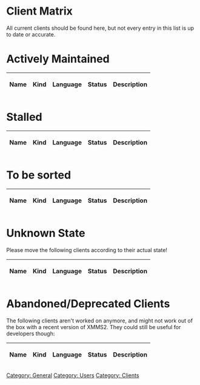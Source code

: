 = Client Matrix =

All current clients should be found here, but not every entry in this list is up to date or accurate.

= Actively Maintained =

{| class="wikitable"
!                  Name         || Kind || Language || Status || Description
{{ClientTableEntry|daixmms2skin | Graphical / Qt  | Python | in development | Simple client designed to easily manage playlists}}
{{ClientTableEntry|Abraca       | Graphical / GTK | C | in development | Usable client with collection support }}
{{ClientTableEntry|ccx2         | Console / ncurses | Python | development stalled (2010-03) | Customizable console client with good support for playlists and searching }}
{{ClientTableEntry|eq           | Graphical / GTK | Python | in development | Simple equalizer frontend }}
{{ClientTableEntry|Etude        | Graphical / GTK | Python | in development | Client with graphical collection editor }}
{{ClientTableEntry|Euphoria     | Graphical / EFL | Ruby | rewrite | Slick themeable client }}
{{ClientTableEntry|Flexmms2     | Graphical / GTK | Python | development stalled (2010-03) | Main goal is to create a powerful and customizable mediabrowser (already usable) }}
{{ClientTableEntry|GIMME        | Emacs-based | Elisp | in development | Client that focuses on dealing with collections }}
{{ClientTableEntry|gkrellxmms2  | GKrellM2 Plugin | C | in development | feature-rich enhancement of GKrellM2 }}
{{ClientTableEntry|gxmms2       | Graphical / GTK | C | in development | Lightweight, basic player with playlist editor }}
{{ClientTableEntry|Harald       | Mobile Phone / Bluetooth | JavaME/C | in development | Player running on Java capable mobile phone }}
{{ClientTableEntry|j. xmms(2)viewer | console / curses | C++ | development stalled (2010-12) | simple playlist viewer (no editing) }}
{{ClientTableEntry|Konfetka     | Graphical / Qt4 | C++ | in development | The kid of XMMS1 and Amarok that spent too much time around Yakuake. }}
{{ClientTableEntry|kuechenstation| console / curses | Python | in development | text mode client with scrolling title, playlist and medialib query }}
{{ClientTableEntry|LWXC         | Graphical / GTK | Python | in development | Client with focus on Keyboard usability. }}
{{ClientTableEntry|LXMusic      | Graphical / GTK | C | development stalled (2010-04) | Very simple player, integrated into LXDE }}
{{ClientTableEntry|nymp         | console / curses | Python | in development | A graphical cli client providing a tree view on your collection.  }}
{{ClientTableEntry|Octopus      | Graphical / GTK | C, Javascript | in development | Intuitive graphical client based on browsing album art }}
{{ClientTableEntry|Oritide      | Handheld / Web | Python, Javascript (Sproutcore) | development stalled (2010-08) | Mobile web client for iPhone and Android devices }}
{{ClientTableEntry|Promoe       | Graphical / QT4 (Skinnable) | C++ | development stalled (2010-03) | Clone of classic Winamp / XMMS }}
{{ClientTableEntry|Remuco       | Mobile Phone / MIDP | JavaME, Python | in development | Remote control of XMMS2 with mobile devices supporting Bluetooth or WiFi and JavaME }}
{{ClientTableEntry|SeaSerpent   | Graphical / QT4 | Python | development stalled (2010-09) | In version 1.0; stable - should not crash.  Always in development since always looking for new features ;-) }}
{{ClientTableEntry|shelfelf | Browser / Webclient | PHP, JavaScript | development stalled (2011-11) | complex web interface designed for tablets like the iPad, but working in most browsers }}
{{ClientTableEntry|sisy         | Console | C | development stalled (2010-08) | Simple syntax collection pattern parser }}
{{ClientTableEntry|Sonus        | Graphical / QT4 | Python | development stalled (2010-02) | Simple, yet full-featured player }}
{{ClientTableEntry|Spring       | Graphical / Qt4 | Python | development stalled (2010-03) | multi-featured client with different media browsers }}
{{ClientTableEntry|XMMS2 CLI client| console | C | in development | feature-rich, basic client that comes with XMMS2 }}
{{ClientTableEntry|xmms2swi     | Browser / Webclient | PHP | development stalled (2010-04) | Simple web interface, small and works well with ALL browsers! }}
{{ClientTableEntry|XMMS2tray    | Tray Icon / GTK | Python | development stalled (2010-11) | *nix GTK+2 system tray integration }}
{{ClientTableEntry|xmms2-xaw    | Graphical / Xaw | C | in development | Lightweight with a player and a playlist window  }}
|}

= Stalled =

{| class="wikitable"
!                  Name         || Kind || Language || Status || Description
{{ClientTableEntry|Azucar        | Graphical / GTK | Python | development stalled (2012-04) | A Minimalist XMMS2 Client }}
{{ClientTableEntry|Muxic        | Graphical / Cocoa | Obj-C | development stalled (2009-11) | Minimal windowshade for Mac OS X }}
{{ClientTableEntry|xmms2-cdinfo | Console | C++ | development stalled (2012-09) | CD database client, updates cdda:// medialib entries}}
{{ClientTableEntry|xmms2-hotkey | Hotkeys (X11/console) | C++ | stable (since 2009-08) | Control XMMS2 via X11 and/or console keys/mouse, supports multi-key combinations }}
{{ClientTableEntry|Azrael       | Graphical / GTK | C | development stalled (2009-07) | Basic player with nice additions }}
{{ClientTableEntry|lagn         | Emacs Mode | emacs-lisp | development stalled (2009-07) | Control XMMS2 within emacs }}
{{ClientTableEntry|gx2ctl       | Gnome x2 control | C | development stalled (2009-01) - "works for her" | the Drag'n'Drop client for your girlfriend }}
{{ClientTableEntry|JukX         | Graphical / GTK | Python | development stalled (2009-01) | touchscreen orientated  concept }}
{{ClientTableEntry|SAXm2s       | Graphical / QT | Python | development stalled (2008-10) | Simplicistic player }}
{{ClientTableEntry|vimxmms2     | Vim Plugin | Python | development stalled (2008-09) | A XMMS2 client for Vim }}
{{ClientTableEntry|GNOME Do     | GNOME Do plugin| C# | development stalled (2008-07) | Allows xmms2 to be accessed and controlled by GNOME Do }}
{{ClientTableEntry|Crystalxmms  | Graphical | Java | development stalled (2008-02) | Look based on crystal icons }}
{{ClientTableEntry|Insanity     | Graphical / GTK | Python | development stalled (2007-11) | Simple but complete player }}
{{ClientTableEntry|Chalyx       | Library | Python | development stalled (2007-10) | Flexible modular library for XMMS2/MPD clients }}
{{ClientTableEntry|XmmsDeskbar  | Gnome Deskbar Plugin | Python | development stalled (2007-10) | When typing in the input field of deskbar, albums, songs and artists are queried }}
{{ClientTableEntry|Esperanza    | Graphical / QT4 | C++ | development stalled (2007-08) | Lightweight, basic player }}
{{ClientTableEntry|Blastwave    | Graphical / GTK | C | development stalled (2007-06)| Experimental XMMS2 client }}
{{ClientTableEntry|Sopran       | Graphical / GTK | Ruby | development stalled (2007-06) | Simple player with plugin system }}
{{ClientTableEntry|gx2osd       | On-Screen Display (GTK) | C++ | development stalled (2007-05) | Skinnable on-screen display }}
{{ClientTableEntry|radiobar     | Graphical / GTK | Ruby | development stalled (2007-05) | Simple toolbar for radio dj usage. }}
{{ClientTableEntry|Cocopapa     | Console | C | development stalled (2007-04) | Complex Collection Pattern Parser }}
{{ClientTableEntry|Eloquence    | Plugin for E17 | C | development stalled (2006-12) | themeable desktop module }}
{{ClientTableEntry|snett        | Graphical / GTK | Ruby | development stalled (2006-10) | Desktop icon providing simple operations }}
{{ClientTableEntry|TurboX2      | Browser / Webclient | Python, JS | development stalled (2006-ish) | Lets you control XMMS2 via your Webbrowser }}

|}

= To be sorted =

{| class="wikitable"
!                  Name         || Kind || Language || Status || Description
{{ClientTableEntry|lxmms2       | IR remote control (LIRC) | C | in development | Control XMMS2 with your remote control }}
{{ClientTableEntry|Wmxmms2      | Dockapp | C | stable | Client dockapp for WindowMaker or any other dockapp-capable windowmanager }}
{{ClientTableEntry|x2c          | console | ruby | stable (since 2007-06) | little rubyistic console client with advanced features}}
{{ClientTableEntry|XMMS2Musica  | Graphical / Cairo (skinnable) | Python | in development | Template-alike simple skinned player }}
{{ClientTableEntry|xmms2-mpris-bridge| console / dbus | Python | in development | Provides a MPRIS interface for XMMS2 }}
{{ClientTableEntry|xmms2-notify| Graphical / libnotify | C | in development | Provides desktop notifications }}
{{ClientTableEntry|xmms2-osd| On-Screen Display / XOSD | Python | rewrite, in development | Simple song info on-screen display }}
{{ClientTableEntry|xmms2-pidgin| Pidgin Plugin | C | mostly stable | Pidgin plugin to display current song }}
{{ClientTableEntry|xmms2-web| Browser / Webclient | Python | mostly stable | Web 1.0 interface suitable for text clients. }}
{{ClientTableEntry|xmms2_jump| Quick Search (GTK/curses) | C++ | in development | Let's you search your playlist in real time. }}
{{ClientTableEntry|XMMS2-Scrobbler| AudioScrobbler | Ruby | in development | Submits playing data to AudioScrobbler/Last.FM }}
{{ClientTableEntry|XMMS2 Webterface| Browser / Webclient | Ruby | in development | eRuby templated, skinnable, simple web 1.0 client}}
{{ClientTableEntry|Xmms Weighted Shuffle| Non Interactive/Playlist | Ruby | in development | Manage a playlist as a party shuffle with complex rules  }}
{{ClientTableEntry|PBXMMS2client| Graphical | C++ | in development | Client for control XMMS2 on PocketBook e-book readers  }}
|}

= Unknown State =

Please move the following clients according to their actual state!


{| class="wikitable"
! Name || Kind || Language || Status || Description
{{ClientTableEntry|AlbumThing| Graphical / GTK | Python | website unreachable | Simple, Album oriented client }}
{{ClientTableEntry|Camio| Graphical / GTK | Python | website unreachable | Small dock with basic commands }}
{{ClientTableEntry|ixmms2| Irssi Plugin | Perl | website unreachable | Control and query xmms2 within irssi }}
{{ClientTableEntry|juxtapose| Graphical / GTK | Python | development stalled(?) | very simple, basic player }}
{{ClientTableEntry|perlamp| ? | ? | Vaporware? | should be a front-end supporting Wxxamp modern skins }}
{{ClientTableEntry|Shellac| Graphical / GTK | Python | Last update over two years ago | highly customizable player }}
{{ClientTableEntry|xmms2_blue| Mobile Phone / Bluetooth | C | probably abandoned | Player working with SonyEriccson mobile phone }}
{{ClientTableEntry|XMMS2-AMP| Graphical / Skinnable | ? | vaporware | Resembles good ol' XMMS }}
{{ClientTableEntry|exmms2| Graphical/ EWL/EFL | C | website password locked? | usable, but edit makefile, basic functionality }}
{{ClientTableEntry|xmms2joystick| Joystick | C | website unreachable | Control XMMS2 with a joystick device }}
{{ClientTableEntry|Dabra| Graphical / libnotify | C | website unreachable | Provides desktop notifications }}
{{ClientTableEntry|EkoXMMS2| X-Chat Plugin | C | webiste overwritten? | Small player integrated into X-Chat }}
{{ClientTableEntry|xmms2Plugin| Plugin for irssi | C++ | website unreachable | Control and query xmms2 within irssi }}
|}

= Abandoned/Deprecated Clients =

The following clients aren't worked on anymore, and might not work out of the box with a recent version of XMMS2. They could still be useful for developers though:

{| class="wikitable"
! Name || Kind || Language || Status || Description
{{ClientTableEntry|nyello       | console, interactive | C++ | discontinued | powerful pseudo-shell interface, now being merged with the [[New_korving_CLI | new korving CLI]] }}
{{ClientTableEntry|bluegroove| Graphical / GTK | Ruby | discontinued | Typical player with queueing support }}
{{ClientTableEntry|fvwm2xmms| Plugin for FVWM | C | website is gone | Basic display to be integrated into FVWM desktop }}
{{ClientTableEntry|medialib-ui| Graphical / Qt | Python | abandoned | Standalone medialib and playlist client.}}
{{ClientTableEntry|nxmms2| console / ncurses | C | doesn't compile anymore | rudimentary player functionality }}
{{ClientTableEntry|RXmms2| Graphical / GTK+2 (Skinnable) | Ruby | deprecated (use Euphoria) | XMMS/Winamp/BMP clone }}
{{ClientTableEntry|SeMMiX| Graphical / GTK | C | abandonned | Client for media servers with xmms2 support. It allows to connect to several servers at the same time. }}
{{ClientTableEntry|Shhh| Graphical / GNUStep | C | unavailable | Little Player for the GNUStep desktop }}
{{ClientTableEntry|x2cp| console / ncurses | C++ | last version May 2006 | rudimentary player functionality }}
{{ClientTableEntry|X4X| Graphical / XWidgets | Java | discontinued | Almost complete player, works with Java Webstart }}
{{ClientTableEntry|xmms2curses| console / curses | C | abandoned? | curses client }}
{{ClientTableEntry|xmms2play| Graphical / GTK | C | abandoned | Minimalist GTK2 xmms2 client written in C.}}
{{ClientTableEntry|xmms2-shell| console | Python | abandoned | Interactive shell client for XMMS2 }}
{{ClientTableEntry|XMMS2Curse| console / ncurses | Python | abandoned | Client with ncurses UI }}
{{ClientTableEntry|XMMS2www| Web | PHP | vaporware | Unknown }}
{{ClientTableEntry|XMMS2 xml-rpc| Web? | Ruby | haunted | Client that acts as an xml-rpc server }}
{{ClientTableEntry|XMMbaSh2     | console | bash | in development | A single line bash client, enables all features of current XMMS2 CLI client}}
|}

[[Category: General]]
[[Category: Users]]
[[Category: Clients]]